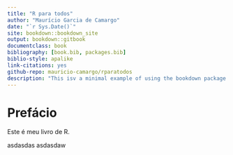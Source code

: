 ```yaml
--- 
title: "R para todos"
author: "Maurício Garcia de Camargo"
date: "`r Sys.Date()`"
site: bookdown::bookdown_site
output: bookdown::gitbook
documentclass: book
bibliography: [book.bib, packages.bib]
biblio-style: apalike
link-citations: yes
github-repo: mauricio-camargo/rparatodos
description: "This isv a minimal example of using the bookdown package to write a book. The output format for this example is bookdown::gitbook."
---
```


# Prefácio

Este é meu livro de R.

asdasdas asdasdaw